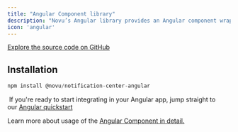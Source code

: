 ```yaml
---
title: "Angular Component library"
description: "Novu’s Angular library provides an Angular component wrapper over the Notification Center Web that you can use to integrate the notification center into your Angular application. "
icon: 'angular'
---
```



[Explore the source code on GitHub](https://github.com/novuhq/novu/tree/next/packages/notification-center-angular)


## Installation

```javascript
npm install @novu/notification-center-angular
```

<Tip> If you're ready to start integrating in your Angular app, jump straight to our [Angular quickstart](/quickstarts/angular)</Tip>

Learn more about usage of the [Angular Component in detail.](/notification-center/client/angular)



